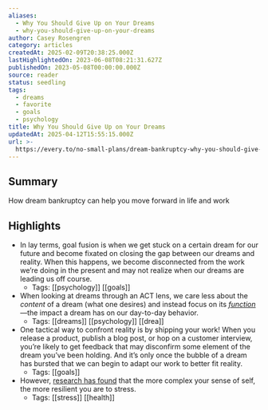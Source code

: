 ```yaml
---
aliases:
  - Why You Should Give Up on Your Dreams
  - why-you-should-give-up-on-your-dreams
author: Casey Rosengren
category: articles
createdAt: 2025-02-09T20:38:25.000Z
lastHighlightedOn: 2023-06-08T08:21:31.627Z
publishedOn: 2023-05-08T00:00:00.000Z
source: reader
status: seedling
tags:
  - dreams
  - favorite
  - goals
  - psychology
title: Why You Should Give Up on Your Dreams
updatedAt: 2025-04-12T15:55:15.000Z
url: >-
  https://every.to/no-small-plans/dream-bankruptcy-why-you-should-give-up-on-your-holy-grail
---
```

## Summary

How dream bankruptcy can help you move forward in life and work

## Highlights

- In lay terms, goal fusion is when we get stuck on a certain dream for our future and become fixated on closing the gap between our dreams and reality. When this happens, we become disconnected from the work we’re doing in the present and may not realize when our dreams are leading us off course.
    - Tags: [[psychology]] [[goals]]
- When looking at dreams through an ACT lens, we care less about the _content_ of a dream (what one desires) and instead focus on its [*function*](https://www.actmindfully.com.au/upimages/Function_Versus_Form_in_Thoughts.pdf)—the impact a dream has on our day-to-day behavior.
    - Tags: [[dreams]] [[psychology]] [[drea]]
- One tactical way to confront reality is by shipping your work! When you release a product, publish a blog post, or hop on a customer interview, you’re likely to get feedback that may disconfirm some element of the dream you’ve been holding. And it’s only once the bubble of a dream has bursted that we can begin to adapt our work to better fit reality.
    - Tags: [[goals]]
- However, [research has found](https://pubmed.ncbi.nlm.nih.gov/3572732/) that the more complex your sense of self, the more resilient you are to stress.
    - Tags: [[stress]] [[health]]
